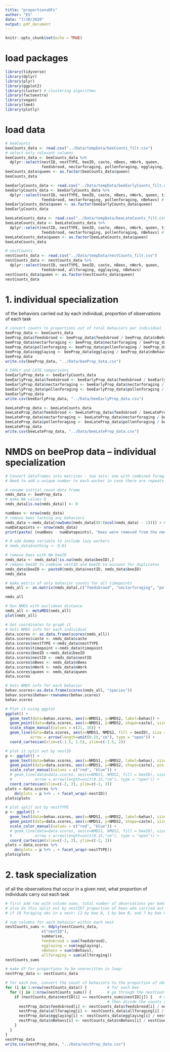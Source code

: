 ```yaml
---
title: "proportionsDFs"
author: "ES"
date: "7/10/2020"
output: pdf_document
---
```


```r
knitr::opts_chunk$set(echo = TRUE)
```

# load packages
```r
library(tidyverse)
library(dplyr)
library(plyr)
library(ggplot2)
library(cluster) # clustering algorithms
library(factoextra)
library(vegan) 
library(lme4)
library(plotly)
```

# load data
```r
# beeCounts
beeCounts_data <- read.csv("../Data/tempData/beeCounts_filt.csv")
# select only relevant columns
beeCounts_data <- beeCounts_data %>% 
  dplyr::select(nestID, nestTYPE, beeID, caste, nBees, nWork, queen, 
                feedsbrood, nectarforaging, pollenforaging, egglaying, nBehavs)
beeCounts_data$queen <- as.factor(beeCounts_data$queen)
beeCounts_data

beeEarlyCounts_data <- read.csv("../Data/tempData/beeEarlyCounts_filt.csv")
beeEarlyCounts_data <- beeEarlyCounts_data %>% 
  dplyr::select(nestID, nestTYPE, beeID, caste, nBees, nWork, queen, timepoint, 
                feedsbrood, nectarforaging, pollenforaging, nBehavs) # don't include egg laying in early vs. late
beeEarlyCounts_data$queen <- as.factor(beeEarlyCounts_data$queen)
beeEarlyCounts_data

beeLateCounts_data <- read.csv("../Data/tempData/beeLateCounts_filt.csv")
beeLateCounts_data <- beeLateCounts_data %>% 
  dplyr::select(nestID, nestTYPE, beeID, caste, nBees, nWork, queen, timepoint, 
                feedsbrood, nectarforaging, pollenforaging, nBehavs) # don't include egg laying in early vs. late
beeLateCounts_data$queen <- as.factor(beeLateCounts_data$queen)
beeLateCounts_data

# nestCounts
nestCounts_data <- read.csv("../Data/tempData/nestCounts_filt.csv")
nestCounts_data <- nestCounts_data %>% 
  dplyr::select(nestID, nestTYPE, beeID, caste, nBees, nWork, queen, 
                feedsbrood, allforaging, egglaying, nBehavs)
nestCounts_data$queen <- as.factor(nestCounts_data$queen)
nestCounts_data
```

# 1. individual specialization
of the behaviors carried out by each individual, proportion of observations of each task
```r
# convert counts to proportions out of total behaviors per individual
beeProp_data <- beeCounts_data
beeProp_data$feedsbrood <- beeProp_data$feedsbrood / beeProp_data$nBehavs
beeProp_data$nectarforaging <- beeProp_data$nectarforaging / beeProp_data$nBehavs
beeProp_data$pollenforaging <- beeProp_data$pollenforaging / beeProp_data$nBehavs
beeProp_data$egglaying <- beeProp_data$egglaying / beeProp_data$nBehavs
beeProp_data
write.csv(beeProp_data, "../Data/beeProp_data.csv")

# EARLY and LATE comparisons
beeEarlyProp_data <- beeEarlyCounts_data
beeEarlyProp_data$feedsbrood <- beeEarlyProp_data$feedsbrood / beeEarlyProp_data$nBehavs
beeEarlyProp_data$nectarforaging <- beeEarlyProp_data$nectarforaging / beeEarlyProp_data$nBehavs
beeEarlyProp_data$pollenforaging <- beeEarlyProp_data$pollenforaging / beeEarlyProp_data$nBehavs
beeEarlyProp_data
write.csv(beeEarlyProp_data, "../Data/beeEarlyProp_data.csv")

beeLateProp_data <- beeLateCounts_data
beeLateProp_data$feedsbrood <- beeLateProp_data$feedsbrood / beeLateProp_data$nBehavs
beeLateProp_data$nectarforaging <- beeLateProp_data$nectarforaging / beeLateProp_data$nBehavs
beeLateProp_data$pollenforaging <- beeLateProp_data$pollenforaging / beeLateProp_data$nBehavs
beeLateProp_data
write.csv(beeLateProp_data, "../Data/beeLateProp_data.csv")

```
# NMDS on beeProp data -- individual specialization
```r
# Convert dataframes into matrices - two sets: one with combined foraging and one with separated foraging 
# Need to add a unique number to each worker in case there are repeats 

# rename initial count data frame
nmds_data <- beeProp_data
# make NA values 0
nmds_data[is.na(nmds_data)] <- 0

numBees <- nrow(nmds_data)
# remove bees lacking any behaviors
nmds_data <-nmds_data[rowSums(nmds_data[(8:(ncol(nmds_data) - 1))]) > 0, ]
numDatapoints <- nrow(nmds_data)
print(paste( (numBees - numDatapoints), "bees were removed from the nmds data because they had 0 recorded behaviors", sep = " "))

# # add dummy variable to include lazy workers
# nmds_data$nothing <- 0.01

# remove bees with NA beeID
nmds_data <- nmds_data[!is.na(nmds_data$beeID),]
# remane beeID to combine nestID and beeID to account for duplicates
nmds_data$beeID <- paste0(nmds_data$nestID, nmds_data$beeID)
nmds_data

# make matrix of only behavior counts for all timepoints
nmds_all <- as.matrix(nmds_data[,c("feedsbrood", "nectarforaging", "pollenforaging", "egglaying")])

nmds_all

# Run NMDS with euclidean distance
nmds_all <- metaMDS(nmds_all)
plot(nmds_all)

# Get coordinates to graph it 
# Gets NMDS info for each individual
data.scores <- as.data.frame(scores(nmds_all))
data.scores$caste <- nmds_data$caste
data.scores$nestTYPE <-nmds_data$nestTYPE
data.scores$timepoint <-nmds_data$timepoint
data.scores$beeID <-nmds_data$beeID
data.scores$nestID <- nmds_data$nestID
data.scores$nBees <- nmds_data$nBees
data.scores$nWork <- nmds_data$nWork
data.scores$queen <- nmds_data$queen
data.scores

# Gets NMDS info for each behavior
behav.scores<-as.data.frame(scores(nmds_all, "species"))
behav.scores$behav<-rownames(behav.scores)
behav.scores

# Plot it using ggplot
ggplot() + 
  geom_text(data=behav.scores, aes(x=NMDS1, y=NMDS2, label=behav)) +
  geom_point(data=data.scores, aes(x=NMDS1, y=NMDS2, shape=caste), size = 2, position = position_jitter(width=0.08, height=0.08)) + 
  scale_shape_manual(values = c(21, 16)) +
  geom_line(data=data.scores, aes(x=NMDS1, NMDS2, fill = beeID), size = 0.15, position = position_jitter(width = 0, height = 0),
           arrow = arrow(length=unit(0.25,"cm"), type = "open")) +
  coord_cartesian(xlim=c(-1.5, 1.5), ylim=c(-1.5, 2))

# plot it split out by nestID
p <- ggplot() + 
  geom_text(data=behav.scores, aes(x=NMDS1, y=NMDS2, label=behav), size = 2) +
  geom_point(data=data.scores, aes(x=NMDS1, y=NMDS2, shape=caste), position = position_jitter(width=0.05, height=0.05)) + 
  scale_color_manual(values = c("red", "blue")) +
  # geom_line(data=data.scores, aes(x=NMDS1, NMDS2, fill = beeID), size = 0.15,
  #          arrow = arrow(length=unit(0.15,"cm"), type = "open")) +
  coord_cartesian(xlim=c(-2, 2), ylim=c(-2, 2))
plots = data.scores %>%
    do(plots = p %+% . + facet_wrap(~nestID))
plots$plots

# plot split out by nestTYPE
p <- ggplot() + 
  geom_text(data=behav.scores, aes(x=NMDS1, y=NMDS2, label=behav), size = 3) +
  geom_point(data=data.scores, aes(x=NMDS1, y=NMDS2, shape=caste), size = 2, position = position_jitter(width=0.05, height=0.05)) + 
  scale_color_manual(values = c("red", "blue")) +
  # geom_line(data=data.scores, aes(x=NMDS1, NMDS2, fill = beeID), size = 0.15,
  #          arrow = arrow(length=unit(0.15,"cm"), type = "open")) +
  coord_cartesian(xlim=c(-2, 2), ylim=c(-2, 2))
plots = data.scores %>%
    do(plots = p %+% . + facet_wrap(~nestTYPE))
plots$plots
```

# 2. task specialization
of all the observations that occur in a given nest, what proportion of individuals carry out each task
```r
# first add row with column sums, total number of observations per behavior
# also do this split out by nestID? proportion of bees who carried out each behavior? proportion of bee-observations
# if 10 foraging obs in a nest: [2 by bee A, 1 by bee B, and 7 by bee C]:  A$for = .2, B$for = .1, C$for = .8 

# sum columns for each behavior within each nest
nestCounts_sums <- ddply(nestCounts_data, 
                c("nestID"), 
                summarise,
                feedsbrood = sum(feedsbrood),
                egglaying = sum(egglaying),
                nBehavs = sum(nBehavs),
                allforaging = sum(allforaging))
nestCounts_sums

# make df for proportions to be overwritten in loop:
nestProp_data <- nestCounts_data

# for each bee, convert the count of behaviors to the proportion of observations of that behavior for that nest
for (i in 1:nrow(nestCounts_data)) {         # for each bee
  for (j in 1:nrow(nestCounts_sums)) {       # go through the nestCounts_sums df
    if (nestCounts_data$nestID[i] == nestCounts_sums$nestID[j]) {   # until you find the matching nestID
                                             # then divide the counts of each behavior by the total counts of that behavior in the nest
      nestProp_data$feedsbrood[i] <- nestCounts_data$feedsbrood[i] / nestCounts_sums$feedsbrood[j]
      nestProp_data$allforaging[i] <- nestCounts_data$allforaging[i] / nestCounts_sums$allforaging[j]
      nestProp_data$egglaying[i] <- nestCounts_data$egglaying[i] / nestCounts_sums$egglaying[j]
      nestProp_data$nBehavs[i] <- nestCounts_data$nBehavs[i] / nestCounts_sums$nBehavs[j]
    }
  }
}
nestProp_data
write.csv(nestProp_data, "../Data/nestProp_data.csv")
```